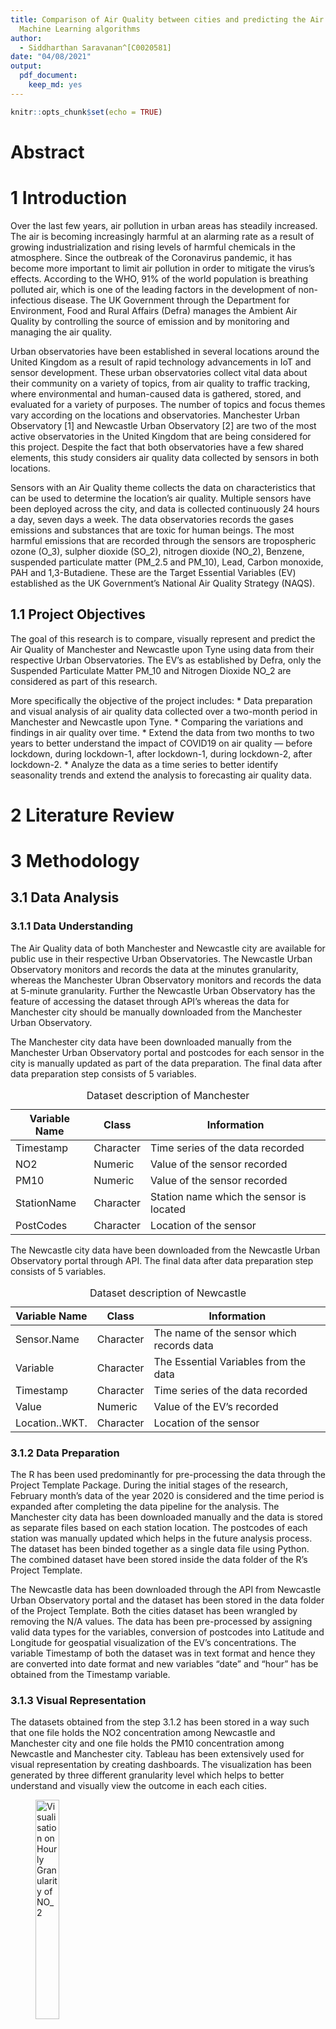 ```yaml
---
title: Comparison of Air Quality between cities and predicting the Air Quality using
  Machine Learning algorithms
author:
  - Siddharthan Saravanan^[C0020581]
date: "04/08/2021"
output: 
  pdf_document:
    keep_md: yes
---
```


```r
knitr::opts_chunk$set(echo = TRUE)
```

\pagenumbering{gobble}

\begingroup
\centering
# Abstract {-}
\endgroup
\pagenumbering{arabic}

\newpage


# 1 Introduction

Over the last few years, air pollution in urban areas has steadily increased. The air is becoming increasingly harmful at an alarming rate as a result of growing industrialization and rising levels of harmful chemicals in the atmosphere. Since the outbreak of the Coronavirus pandemic, it has become more important to limit air pollution in order to mitigate the virus's effects. According to the WHO, 91% of the world population is breathing polluted air, which is one of the leading factors in the development of non-infectious disease. The UK Government through the Department for Environment, Food and Rural Affairs (Defra) manages the Ambient Air Quality by controlling the source of emission and by monitoring and managing the air quality.

Urban observatories have been established in several locations around the United Kingdom as a result of rapid technology advancements in IoT and sensor development. These urban observatories collect vital data about their community on a variety of topics, from air quality to traffic tracking, where environmental and human-caused data is gathered, stored, and evaluated for a variety of purposes. The number of topics and focus themes vary according on the locations and observatories. Manchester Urban Observatory [1] and Newcastle Urban Observatory [2] are two of the most active observatories in the United Kingdom that are being considered for this project. Despite the fact that both observatories have a few shared elements, this study considers air quality data collected by sensors in both locations.

Sensors with an Air Quality theme collects the data on characteristics that can be used to determine the location's air quality. Multiple sensors have been deployed across the city, and data is collected continuously 24 hours a day, seven days a week. The data observatories records the gases emissions and substances that are toxic for human beings. The most harmful emissions that are recorded through the sensors are tropospheric ozone (O_3), sulpher dioxide (SO_2), nitrogen dioxide (NO_2), Benzene, suspended particulate matter (PM_2.5 and PM_10), Lead, Carbon monoxide, PAH and 1,3-Butadiene. These are the Target Essential Variables (EV) established as the UK Government's National Air Quality Strategy (NAQS).

## 1.1 Project Objectives

The goal of this research is to compare, visually represent and predict the Air Quality of Manchester and Newcastle upon Tyne using data from their respective Urban Observatories. The EV's as established by Defra, only the Suspended Particulate Matter PM_10 and Nitrogen Dioxide NO_2 are considered as part of this research.  

More specifically the objective of the project includes:
* Data preparation and visual analysis of air quality data collected over a two-month period in Manchester and Newcastle upon Tyne.
* Comparing the variations and findings in air quality over time.
* Extend the data from two months to two years to better understand the impact of COVID19 on air quality — before lockdown, during lockdown-1, after lockdown-1, during lockdown-2, after lockdown-2.
* Analyze the data as a time series to better identify seasonality trends and extend the analysis to 
forecasting air quality data.

# 2 Literature Review

# 3 Methodology

## 3.1 Data Analysis

### 3.1.1 Data Understanding

The Air Quality data of both Manchester and Newcastle city are available for public use in their respective Urban Observatories. The Newcastle Urban Observatory monitors and records the data at the minutes granularity, whereas the Manchester Ubran Observatory monitors and records the data at 5-minute granularity. Further the Newcastle Urban Observatory has the feature of accessing the dataset through API's whereas the data for Manchester city should be manually downloaded from the Manchester Urban Observatory. 

The Manchester city data have been downloaded manually from the Manchester Urban Observatory portal and postcodes for each sensor in the city is manually updated as part of the data preparation. The final data after data preparation step consists of 5 variables.

Table: Dataset description of Manchester

| **Variable Name** | **Class** | **Information**                            |
|-------------------|-----------|--------------------------------------------|
| Timestamp         | Character | Time series of the data recorded           |
| NO2               | Numeric   | Value of the sensor recorded               |
| PM10              | Numeric   | Value of the sensor recorded               |
| StationName       | Character | Station name which the sensor is located   |
| PostCodes         | Character | Location of the sensor                     |

The Newcastle city data have been downloaded from the Newcastle Urban Observatory portal through API. The final data after data preparation step consists of 5 variables.

Table: Dataset description of Newcastle

| **Variable Name** | **Class** | **Information**                            |
|-------------------|-----------|--------------------------------------------|
| Sensor.Name       | Character | The name of the sensor which records data  |
| Variable          | Character | The Essential Variables from the data      |
| Timestamp         | Character | Time series of the data recorded           |
| Value             | Numeric   | Value of the EV's recorded                 |
| Location..WKT.    | Character | Location of the sensor                     |

### 3.1.2 Data Preparation

The R has been used predominantly for pre-processing the data through the Project Template Package. During the initial stages of the research, February month's data of the year 2020 is considered and the time period is expanded after completing the data pipeline for the analysis. The Manchester city data has been downloaded manually and the data is stored as separate files based on each station location. The postcodes of each station was manually updated which helps in the future analysis process. The dataset has been binded together as a single data file using Python. The combined dataset have been stored inside the data folder of the R's Project Template. 

The Newcastle data has been downloaded through the API from Newcastle Urban Observatory portal and the dataset has been stored in the data folder of the Project Template. Both the cities dataset has been wrangled by removing the N/A values. The data has been pre-processed by assigning valid data types for the variables, conversion of postcodes into Latitude and Longitude for geospatial visualization of the EV's concentrations. The variable Timestamp of both the dataset was in text format and hence they are converted into date format and new variables "date" and "hour" has be obtained from the Timestamp variable.

### 3.1.3 Visual Representation

The datasets obtained from the step 3.1.2 has been stored in a way such that one file holds the NO2 concentration among Newcastle and Manchester city and one file holds the PM10 concentration among Newcastle and Manchester city. Tableau has been extensively used for visual representation by creating dashboards. The visualization has been generated by three different granularity level which helps to better understand and visually view the outcome in each each cities.

![Visualisation on Hourly Granularity of NO_2](NO2_Hours.png){ width=95%, height=30% }

The **Figure 1** represents the visualization generated based on the hourly granularity of the NO_2 concentration between the cities. For easy understanding the visualization has been filtered on the weekly basis and has been represented by two different colors for the cities.

![Visualisation on Daily Granularity of PM_10](PM10_Hours.png){ width=95%, height=30% }

The **Figure 2** represents the visualization generated based on the hourly granularity of the NO_2 concentration between the cities.
\newpage

![Visualisation on Daily Granularity of NO_2](NO2_Daily.png){ width=95%, height=30% }

Since the visualization of hourly granularity depicts that there are some fluctuations in some weeks, the granularity is increased by aggregating on a daily basis to visually view the fluctuations on the daily average concentration. The **Figure 3** represents the visualization based on Daily granularity of NO_2 concentration between the cities.


![Visualisation on Daily Granularity of PM_10](PM10_Daily.png){ width=95%, height=30% }

The **Figure 4** represents the visualization generated based on Daily granularity of PM_10 concentration between the cities.
\newpage

![Visualisation on weekly Granularity of NO_2](NO2_Weekly.png){ width=95%, height=30% }

The **Figure 5** represents the weekly granularity of the NO_2 concentration. The values are aggregated based on the weekly basis and are represented in different colors for each city.

![Visualisation on weekly Granularity of PM_10](PM10_Weekly.png){ width=95%, height=30% }

The **Figure 6** represents the visualization generated based on Weekly granularity of PM_10 concentration between the cities.

### 3.1.3 Statistical Analysis

The statistical analysis has been performed over the two cities datasets to statistically understand the Air Quality difference between the cities over the EV's. Hypothesis testing has been introduced for performing the statistical analysis which compares the quality between the cities.

#### 3.1.3.1 Welch T-Test





